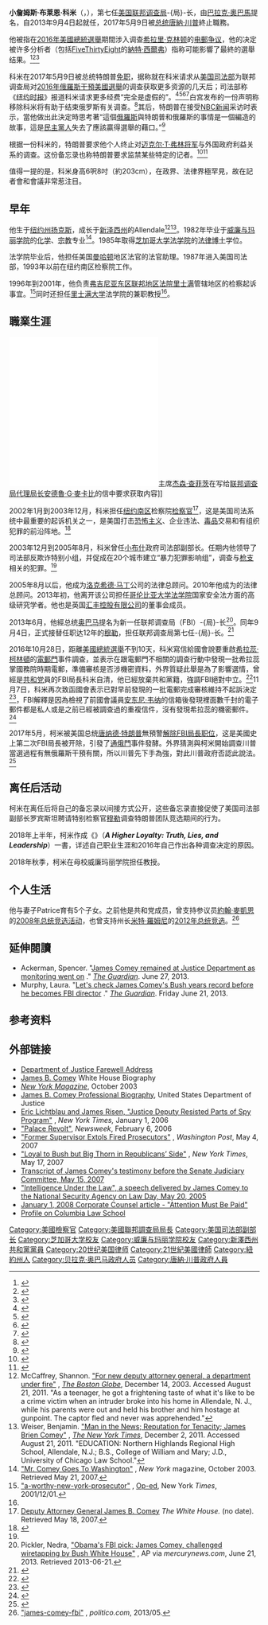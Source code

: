 {{更新|time=2017-05-17T08:48:19+00:00}}
{{noteTA
|T=zh-hans:詹姆斯·科米;zh-hant:詹姆斯·科米;zh-tw:詹姆士·柯米;zh-hk:占士·科梅;
|G1=美國州份
|G2=美國總統
|G3=美國政府
|1=zh-hans:詹姆斯;zh-tw:詹姆士;zh-hant:詹姆斯;zh-hk:占士;
|2=zh-hans:科米;zh-hant:科米;zh-tw:柯米;zh-hk:科梅;
}}
{{Infobox officeholder
|name         = 詹姆斯·科米<br/>James Comey
|image        = James Comey official portrait.jpg
|office       = [[美国联邦调查局|美国联邦调查局]]局长
|president    = [[巴拉克·奧巴馬|巴拉克·奧巴馬]]<br>[[唐納·川普|唐納·川普]]
|term_start   = 2013年9月4日
|term_end     = 2017年5月9日
|succeeding   = 
|predecessor  = [[羅伯特·穆勒|羅伯特·穆勒]]
|successor    = [[安德魯·G·麥凱布|安德魯·G·麥凱布]]<small>（代理）</small>
|office1      = [[美国司法部|美国司法部]]副部长
|president1   = [[乔治·沃克·布什|乔治·沃克·布什]]
|term_start1 = 2003年12月9日
|term_end1   = 2005年8月15日
|predecessor1 = {{le|拉里·汤普森|Larry Thompson}}
|successor1   = {{le|小罗伯特·麦考伦|Robert McCallum Jr.}} {{small|(代理)}}
|office2      = [[纽约|纽约]]南区检察院检察官
|president2   = [[乔治·沃克·布什|乔治·沃克·布什]]
|term_start2  = 2002年1月7日
|term_end2    = 2003年12月15日
|predecessor2 = {{le|玛丽·乔·怀特|Mary Jo White}}
|successor2 = {{Link-en|大衛·凱利 (政治人物)|David N. Kelley|大衛·凱利}}
|birth_name = 小詹姆斯·布莱恩·科米 
|birth_date   = {{birth date and age|1960|12|14}}
|birth_place  = [[美国|美国]][[纽约州|纽约州]][[扬克斯_(纽约州)|扬克斯]]
|death_date   = 
|death_place  = 
|party = [[無黨籍|無黨籍]]
|otherparty = [[共和党_(美国)|共和党]]（2016年以前）
|alma_mater   = {{nowrap|[[威廉与玛丽学院|威廉与玛丽学院]]}}<br>[[芝加哥大学法学院|芝加哥大学法学院]]
}}
'''小詹姆斯·布莱恩·科米'''（{{lang-en|James Brien Comey, Jr.}}，{{bd|1960年|12月14日}}），第七任[[美国联邦调查局|美国联邦调查局]]-{局}-长，由[[巴拉克·奧巴馬|巴拉克·奧巴馬]]提名，自2013年9月4日起就任，2017年5月9日被[[美国总统|总统]][[唐納·川普|唐納·川普]]終止職務。

他被指在[[2016年美國總統選舉|2016年美國總統選舉]]期間涉入调查[[希拉里·克林顿|希拉里·克林顿]]的[[希拉里·克林顿电子邮件争议|电郵争议]]，他的决定被许多分析者（包括[[FiveThirtyEight|FiveThirtyEight]]的[[納特·西爾弗|納特·西爾弗]]）指称可能影響了最終的選舉结果。<ref>{{cite web |url=https://fivethirtyeight.com/features/the-comey-letter-probably-cost-clinton-the-election/ |title=The Comey Letter Probably Cost Clinton The Election |last=Silver |first=Nate |date=May 3, 2017 |website=[[FiveThirtyEight|FiveThirtyEight]] |access-date=May 3, 2017 |archive-date=2021-05-05 |archive-url=https://web.archive.org/web/20210505075301/http://fivethirtyeight.com/features/the-comey-letter-probably-cost-clinton-the-election/ |dead-url=no }}</ref><ref>{{cite web|url=https://www.vox.com/the-big-idea/2017/1/11/14215930/comey-email-election-clinton-campaign|title=4 pieces of evidence showing FBI Director James Comey cost Clinton the election|access-date=2017-05-17|archive-date=2021-03-16|archive-url=https://web.archive.org/web/20210316231528/https://www.vox.com/the-big-idea/2017/1/11/14215930/comey-email-election-clinton-campaign|dead-url=no}}</ref><ref>{{cite web|url=http://www.vanityfair.com/news/2017/02/james-comey-fbi-director-letter|title=The True Story of the Comey Letter Debacle|first=Bethany|last=McLean|access-date=2017-05-17|archive-date=2021-01-23|archive-url=https://web.archive.org/web/20210123025553/https://www.vanityfair.com/news/2017/02/james-comey-fbi-director-letter|dead-url=no}}</ref> 

科米在2017年5月9日被总统特朗普[[詹姆斯·科米免職事件|免职]]，据称就在科米请求从[[美国司法部|美国司法部]]为联邦调查局对[[2016年俄羅斯干預美國選舉|2016年俄羅斯干預美國選舉]]的调查获取更多资源的几天后；司法部称《[[纽约时报|纽约时报]]》报道科米请求更多经费“完全是虚假的”。<ref name="BREAKING: White House announces President Donald Trump has fired FBI Director James Comey">{{cite news|url=http://abcnews.go.com/Politics/fbi-director-james-comey-fired/story?id=47309009|title=FBI Director Comey fired amid Russia probe|first1=Jonathan|last1=Karl|first2=Meghan|last2=Keneally|first3=Justin|last3=Fishel|work=[[ABC_News|ABC News]]|date=May 9, 2017|accessdate=May 11, 2017|archive-date=2021-02-26|archive-url=https://web.archive.org/web/20210226160422/https://abcnews.go.com/Politics/fbi-director-james-comey-fired/story?id=47309009|dead-url=no}}</ref><ref name=NYT11may17>{{cite news|last1=[[Matthew_Rosenberg|Matthew Rosenberg]]|last2=[[Matt_Apuzzo|Matt Apuzzo]]|title=F.B.I. FIRING ROILS CAPITAL AS TRUMP CALLS OUT CRITICS – In Last Days as Chief, Comey Sought Aid in Russia Inquiry|url=https://www.nytimes.com/2017/05/10/us/politics/comey-russia-investigation-fbi.html|accessdate=May 11, 2017|work=[[The_New_York_Times|The New York Times]]|date=May 11, 2017|page=A1|archive-date=2017-05-14|archive-url=https://web.archive.org/web/20170514213607/https://www.nytimes.com/2017/05/10/us/politics/comey-russia-investigation-fbi.html|dead-url=no}}</ref><ref name="Funding Request Denial">{{cite web|url=http://www.roanoke.com/washingtonpost/uncategorized/justice-department-denies-report-comey-requested-more-funding-for-russia/article_26697e47-78d9-5448-bfcb-935970310855.html|title=Justice Department denies report Comey requested more funding for Russia probe|accessdate=May 11, 2017|archive-date=2017-05-11|archive-url=https://web.archive.org/web/20170511050713/http://www.roanoke.com/washingtonpost/uncategorized/justice-department-denies-report-comey-requested-more-funding-for-russia/article_26697e47-78d9-5448-bfcb-935970310855.html|dead-url=yes}}</ref><ref name="DoJ denies request">{{cite news|url=http://www.cnbc.com/2017/05/10/comey-reportedly-asked-for-more-money-for-russia-probe-doj-calls-reports-totally-false.html|title=Comey reportedly asked for more resources for Russia probe; DOJ calls reports 'totally false'|last=Wang|first=Christine|work=[[CNBC|CNBC]]|accessdate=May 11, 2017|archive-date=2021-02-23|archive-url=https://web.archive.org/web/20210223043546/https://www.cnbc.com/2017/05/10/comey-reportedly-asked-for-more-money-for-russia-probe-doj-calls-reports-totally-false.html|dead-url=no}}</ref>白宫发布的一份声明称移除科米将有助于结束俄罗斯有关调查。<ref>{{Cite web|url=http://www.cnn.com/2017/05/11/politics/comey-fbi-investigation-russia-sarah-huckabee-sanders/index.html|title=White House: Removing Comey will help bring Russia investigation to end|last=Producer|first=Kevin Liptak, CNN White House|website=CNN|access-date=May 11, 2017|archive-date=2017-05-11|archive-url=https://web.archive.org/web/20170511234525/http://www.cnn.com/2017/05/11/politics/comey-fbi-investigation-russia-sarah-huckabee-sanders/index.html|dead-url=no}}</ref>其后，特朗普在接受[[NBC新闻|NBC新闻]]采访时表示，當他做出此決定時思考著“這個[[俄羅斯|俄羅斯]]與特朗普和俄羅斯的事情是一個編造的故事，這是[[民主黨_(美國)|民主黨人]]失去了應該贏得選舉的藉口。”<ref>{{cite web|last1=Barrett|first1=Devlin|last2=Rucker|first2=Philip|title=Trump said he was thinking of Russia controversy when he decided to fire Comey|url=https://www.washingtonpost.com/world/national-security/trump-says-fbi-director-comey-told-him-three-times-he-wasnt-under-investigation-once-in-a-phone-call-initiated-by-the-president/2017/05/11/2b384c9a-3669-11e7-b4ee-434b6d506b37_story.html?hpid=hp_hp-top-table-main_trumpcomey-120pm%3Ahomepage%2Fstory&utm_term=.e84bb8dc6943|website=Washington Post|accessdate=12 May 2017|archive-date=2018-07-26|archive-url=https://web.archive.org/web/20180726104029/https://www.washingtonpost.com/world/national-security/trump-says-fbi-director-comey-told-him-three-times-he-wasnt-under-investigation-once-in-a-phone-call-initiated-by-the-president/2017/05/11/2b384c9a-3669-11e7-b4ee-434b6d506b37_story.html?hpid=hp_hp-top-table-main_trumpcomey-120pm%3Ahomepage%2Fstory&utm_term=.e84bb8dc6943|dead-url=no}}</ref>

根据一份科米的{{le|科米备忘录|Comey memos|个人备忘录}}，特朗普要求他个人终止对[[迈克尔·T·弗林|迈克尔·T·弗林将军]]与外国政府利益关系的调查。这份备忘录也称特朗普要求监禁某些特定的记者。<ref>{{Cite news|url=http://thehill.com/homenews/news/333746-press-freedom-group-rips-trump-for-suggesting-comey-jail-reporters|title=Press freedom group rips Trump for suggesting Comey jail reporters|last=Firozi|first=Paulina|date=2017-05-16|work=TheHill|access-date=2017-05-17|archive-date=2021-02-26|archive-url=https://web.archive.org/web/20210226050050/https://thehill.com/homenews/news/333746-press-freedom-group-rips-trump-for-suggesting-comey-jail-reporters|dead-url=no}}</ref><ref>{{Cite news|url=https://www.nytimes.com/2017/05/16/us/politics/james-comey-trump-flynn-russia-investigation.html|title=Comey Memo Says Trump Asked Him to End Flynn Investigation|last=Schmidt|first=Michael S.|date=2017-05-16|work=The New York Times|access-date=2017-05-17|issn=0362-4331|archive-date=2017-05-16|archive-url=https://web.archive.org/web/20170516212935/https://www.nytimes.com/2017/05/16/us/politics/james-comey-trump-flynn-russia-investigation.html|dead-url=no}}</ref>

值得一提的是，科米身高6呎8吋（約203cm），在政界、法律界極罕見，故在記者會和會議非常惹注目。

== 早年 ==
他生于[[纽约州|纽约州]][[扬克斯_(纽约州)|扬克斯]]，成长于[[新泽西州|新泽西州]]的Allendale<ref>McCaffrey, Shannon. [http://www.boston.com/news/nation/articles/2003/12/14/for_new_deputy_attorney_general_a_department_under_fire/ "For new deputy attorney general, a department under fire"] {{Wayback|url=http://www.boston.com/news/nation/articles/2003/12/14/for_new_deputy_attorney_general_a_department_under_fire/ |date=20160304212301 }}, ''[[The_Boston_Globe|The Boston Globe]]'', December 14, 2003. Accessed August 21, 2011. "As a teenager, he got a frightening taste of what it's like to be a crime victim when an intruder broke into his home in Allendale, N. J., while his parents were out and held his brother and him hostage at gunpoint. The captor fled and never was apprehended."</ref><ref>Weiser, Benjamin. [http://www.nytimes.com/2001/12/02/nyregion/man-in-the-news-reputation-for-tenacity-james-brien-comey.html?pagewanted=all "Man in the News; Reputation for Tenacity; James Brien Comey"] {{Wayback|url=http://www.nytimes.com/2001/12/02/nyregion/man-in-the-news-reputation-for-tenacity-james-brien-comey.html?pagewanted=all |date=20181230061312 }}, ''[[The_New_York_Times|The New York Times]]'', December 2, 2011. Accessed August 21, 2011. "EDUCATION: Northern Highlands Regional High School, Allendale, N.J.; B.S., College of William and Mary; J.D., University of Chicago Law School."</ref>。1982年毕业于[[威廉与玛丽学院|威廉与玛丽学院]]的[[化学|化学]]、[[宗教|宗教]]专业<ref>[http://nymag.com/nymetro/news/politics/n_9353/ "Mr. Comey Goes To Washington"] {{Wayback|url=http://nymag.com/nymetro/news/politics/n_9353/ |date=20170518223645 }}, ''New York'' magazine, October 2003. Retrieved May 21, 2007.</ref>。1985年取得[[芝加哥大学法学院|芝加哥大学法学院]]的[[法律博士|法律博士]]学位。

法学院毕业后，他担任美国[[曼哈顿|曼哈顿]]地区法官{{Link-en|小約翰·沃克|John M. Walker, Jr.}}的法官助理。1987年进入美国司法部，1993年以前在纽约南区检察院工作。

1996年到2001年，他负责[[美国弗吉尼亚东区联邦地区法院|弗吉尼亚东区联邦地区法院]][[里奇蒙_(維吉尼亞州)|里士满]]管辖地区的检察起诉事宜。<ref>[http://www.nytimes.com/2001/12/01/opinion/a-worthy-new-york-prosecutor.html "a-worthy-new-york-prosecutor"] {{Wayback|url=http://www.nytimes.com/2001/12/01/opinion/a-worthy-new-york-prosecutor.html |date=20210127220717 }}, [[Op-ed|Op-ed]], New York ''Times'', 2001/12/01.</ref>同时还担任[[里士满大学|里士满大学]]法学院的兼职教授<ref name="comeywh"/>。

== 職業生涯 ==
[[File:White-House-Fires-James-Comey.pdf|thumb]]
[[File:2017-05-16-JEC-to-McCabe-FBI-Memos.pdf|thumb]]{{tsl|en|United States House Committee on Oversight and Government Reform|监督委员会}}主席[[杰森·查菲茨|杰森·查菲茨]]在写给[[聯邦調查局長|联邦调查局代理局长]][[安德魯·G·麥卡比|安德魯·G·麥卡比]]的信中要求获取{{le|科米备忘录|Comey memos|科米备忘录}}内容]]

2002年1月到2003年12月，科米担任[[纽约南区|纽约南区]]检察院[[检察官|检察官]]<ref name="comeywh">[http://georgewbush-whitehouse.archives.gov/government/comey-bio.html Deputy Attorney General James B. Comey] {{Wayback|url=http://georgewbush-whitehouse.archives.gov/government/comey-bio.html |date=20170916132053 }} ''The White House.'' (no date). Retrieved May 18, 2007.</ref>，这是美国司法系统中最重要的起诉机关之一，是美国打击[[恐怖主义|恐怖主义]]、企业违法、[[毒品|毒品]]交易和有组织犯罪的前沿阵地。<ref name="就职">{{cite web |url=http://news.163.com/13/0905/10/980K855I00014JB6.html |language= |title=美新任FBI局长宣誓就职 曾任美司法部副部长 |publisher=中国新闻网 |date=2013-09-05 |accessdate= |archive-url=https://web.archive.org/web/20180414091658/http://news.163.com/13/0905/10/980K855I00014JB6.html |archive-date=2018-04-14 |dead-url=yes }}</ref>

2003年12月到2005年8月，科米曾任[[小布什|小布什]]政府司法部副部长。任期内他领导了司法部反欺诈特别小组，并促成在20个城市建立“暴力犯罪影响组”，调查与[[枪支|枪支]]相关的犯罪。<ref name="就职"/>

2005年8月以后，他成为[[洛克希德·马丁|洛克希德·马丁]]公司的法律总顾问。2010年他成为{{Link-en|橋水聯合|Bridgewater Associates|橋水聯合對沖基金}}的法律总顾问。2013年初，他离开该公司担任[[哥伦比亚大学法学院|哥伦比亚大学法学院]]国家安全法方面的高级研究学者。他也是英国[[汇丰控股有限公司|汇丰控股有限公司]]的董事会成员。

2013年6月，他經总统[[奥巴马|奥巴马]]提名为新一任联邦调查局（FBI）-{局}-长<ref>Pickler, Nedra, [http://www.mercurynews.com/nation-world/ci_23510972/obamas-fbi-pick-james-comey-challenged-wiretapping-by "Obama's FBI pick: James Comey, challenged wiretapping by Bush White House"] {{Wayback|url=http://www.mercurynews.com/nation-world/ci_23510972/obamas-fbi-pick-james-comey-challenged-wiretapping-by |date=20160401215438 }}, AP via ''mercurynews.com'', June 21, 2013. Retrieved 2013-06-21.</ref>。同年9月4日，正式接替任职达12年的[[羅伯特·穆勒|穆勒]]，担任联邦调查局第七任-{局}-长。<ref>{{cite web |url=http://www.fbi.gov/news/news_blog/james-b.-comey-sworn-in-as-fbi-director |title=存档副本 |accessdate=2014-07-14 |deadurl=yes |archiveurl=https://web.archive.org/web/20140715003956/http://www.fbi.gov/news/news_blog/james-b.-comey-sworn-in-as-fbi-director |archivedate=2014-07-15 }}</ref>

2016年10月28日，距離[[2016年美國總統選舉|美國總統選舉]]不到10天，科米寫信給國會說要重啟[[希拉蕊·柯林頓|希拉蕊·柯林頓]]的[[希拉蕊·柯林頓電子郵件爭議|電郵門]]事件調查，並表示在跟電郵門不相關的調查行動中發現一批希拉蕊掌國務院時期電郵，準備審核是否涉機密資料，外界質疑此舉是為了影響選情，曾經是[[美国共和党|共和党]]員的FBI局長科米自清，他已經放棄共和黨籍，強調FBI絕對中立。<ref>{{Cite web |url=http://news.tvbs.com.tw/world/683584 |title=美FBI選前用奧步？　局長自清：已非共和黨員 |access-date=2016-11-03 |archive-date=2016-11-04 |archive-url=https://web.archive.org/web/20161104021952/http://news.tvbs.com.tw/world/683584 |dead-url=no }}</ref>11月7日，科米再次致函國會表示已對早前發現的一批電郵完成審核維持不起訴決定<ref>{{Cite web |url=http://hk.apple.nextmedia.com/international/first/20161108/19826417 |title=局長再函國會 極速查完新電郵　FBI：不起訴希拉莉 |access-date=2016-11-08 |archive-date=2016-11-11 |archive-url=https://web.archive.org/web/20161111071650/http://hk.apple.nextmedia.com/international/first/20161108/19826417 |dead-url=no }}</ref>，FBI解釋是因為檢視了前國會議員[[安东尼·韦纳|安东尼·韦纳]]的信箱後發現裡面數千封的電子郵件都是私人或是之前已經被調查過的重複信件，沒有發現希拉蕊的機密郵件。<ref>{{Cite web |url=http://news.tvbs.com.tw/world/684971 |title=FOCUS／解套！最後48小時　FBI局長：電郵無罪 |access-date=2016-11-08 |archive-date=2016-11-11 |archive-url=https://web.archive.org/web/20161111094236/http://news.tvbs.com.tw/world/684971 |dead-url=no }}</ref>

2017年5月，柯米被美国总统[[唐纳德·特朗普|唐纳德·特朗普]]無預警[[詹姆斯·科米免職事件|解除FBI局長职位]]，这是美國史上第二次FBI局長被开除，引發了[[川普外流訊息給俄羅斯事件|通俄門]]事件發酵。外界猜測與柯米開始調查川普當選過程有無俄羅斯干預有關，所以川普先下手為強，對此川普政府否認此說法。<ref>{{Cite web |url=https://www.youtube.com/watch?v=-H5q_W6MATo |title=央視官方頻道-“通俄门”调查升温 |access-date=2017-05-13 |archive-date=2021-07-15 |archive-url=https://web.archive.org/web/20210715160852/https://www.youtube.com/watch?v=-H5q_W6MATo |dead-url=no }}</ref>

== 离任后活动 ==
柯米在离任后将自己的备忘录以间接方式公开，这些备忘录直接促使了美国司法部副部长罗宾斯坦聘请特别检察官[[羅伯特·穆勒|穆勒]]调查特朗普团队竞选期间的行为。

2018年上半年，柯米作成《{{le|更高的忠誠：真相、謊言和領導|A Higher Loyalty}}》（'''''A Higher Loyalty: Truth, Lies, and Leadership'''''）一書，详述自己职业生涯和2016年自己作出各种调查决定的原因。

2018年秋季，柯米在母校威廉玛丽学院担任教授。

==个人生活==
他与妻子Patrice育有5个子女。之前他是共和党成员，曾支持参议员[[約翰·麥凱恩|約翰·麥凱恩]]的[[2008年美国总统选举|2008年总统竞选活动]]，也曾支持州长[[米特·羅姆尼|米特·羅姆尼]]的[[2012年美国总统选举|2012年总统竞选]]。<ref>[http://www.politico.com/story/2013/05/james-comey-fbi-92010_Page2.html#ixzz2UkJwWwdL "james-comey-fbi"] {{Wayback|url=http://www.politico.com/story/2013/05/james-comey-fbi-92010_Page2.html#ixzz2UkJwWwdL |date=20181230122402 }}, ''politico.com'', 2013/05.</ref>

== 延伸閱讀 ==
* Ackerman, Spencer. "[http://www.guardian.co.uk/world/2013/jun/27/james-comey-justice-department-data-monitoring James Comey remained at Justice Department as monitoring went on] {{Wayback|url=http://www.guardian.co.uk/world/2013/jun/27/james-comey-justice-department-data-monitoring |date=20130710112227 }}." ''[[The_Guardian|The Guardian]]''. June 27, 2013.
* Murphy, Laura. "[http://www.guardian.co.uk/commentisfree/2013/jun/21/james-comey-fbi-director-bush-history Let's check James Comey's Bush years record before he becomes FBI director] {{Wayback|url=http://www.guardian.co.uk/commentisfree/2013/jun/21/james-comey-fbi-director-bush-history |date=20130713163727 }}." ''[[The_Guardian|The Guardian]]''. Friday June 21, 2013.

== 参考资料 ==
{{reflist}}

== 外部链接 ==
{{Commonscat|James B. Comey}}
*[https://web.archive.org/web/20070604160826/http://www.usdoj.gov/dag/speech/2005/dagfarewell.htm Department of Justice Farewell Address]
*[http://georgewbush-whitehouse.archives.gov/government/comey-bio.html James B. Comey] {{Wayback|url=http://georgewbush-whitehouse.archives.gov/government/comey-bio.html |date=20170916132053 }} White House Biography
*[https://web.archive.org/web/20080705063827/http://www.newyorkmetro.com/nymetro/news/politics/n_9353/ ''New York Magazine''], October 2003
*[https://web.archive.org/web/20050910131352/http://www.usdoj.gov/dag/jamescomeybio.html James B. Comey Professional Biography], United States Department of Justice
*[http://www.nytimes.com/2006/01/01/politics/01spy.html Eric Lichtblau and James Risen, "Justice Deputy Resisted Parts of Spy Program"] {{Wayback|url=http://www.nytimes.com/2006/01/01/politics/01spy.html |date=20151102174340 }}, ''New York Times,'' January 1, 2006
*[https://web.archive.org/web/20060208033542/http://www.msnbc.msn.com/id/11079547/site/newsweek/ "Palace Revolt"], ''Newsweek'', February 6, 2006 
*[http://www.washingtonpost.com/wp-dyn/content/article/2007/05/03/AR2007050301137.html "Former Supervisor Extols Fired Prosecutors"] {{Wayback|url=http://www.washingtonpost.com/wp-dyn/content/article/2007/05/03/AR2007050301137.html |date=20190819095443 }}, ''Washington Post'', May 4, 2007 
*[http://www.nytimes.com/2007/05/17/washington/17comey.html  "Loyal to Bush but Big Thorn in Republicans’ Side"] {{Wayback|url=http://www.nytimes.com/2007/05/17/washington/17comey.html |date=20210126162449 }}, ''New York Times'', May 17, 2007 
*[http://gulcfac.typepad.com/georgetown_university_law/files/comey.transcript.pdf Transcript of James Comey's testimony before the Senate Judiciary Committee, May 15, 2007] {{Wayback|url=http://gulcfac.typepad.com/georgetown_university_law/files/comey.transcript.pdf |date=20170519020943 }}
*[https://web.archive.org/web/20071005161012/http://www.greenbag.org/docs/Comey10GB2d439_2007.pdf "Intelligence Under the Law", a speech delivered by James Comey to the National Security Agency on Law Day, May 20, 2005]
*[http://www.law.com/jsp/cc/PubArticleCC.jsp?id=1198058690626 January 1, 2008 Corporate Counsel article - "Attention Must Be Paid"] {{Wayback|url=http://www.law.com/jsp/cc/PubArticleCC.jsp?id=1198058690626 |date=20110607221411 }}
*[https://web.archive.org/web/20130607194955/http://www.law.columbia.edu/fac/James_Comey Profile on Columbia Law School]
{{Portal bar|美國|警察與執法}}
{{Authority control}}
{{DEFAULTSORT:Comey, James}}
[[Category:美國檢察官|Category:美國檢察官]]
[[Category:美國聯邦調查局局長|Category:美國聯邦調查局局長]]
[[Category:美国司法部副部长|Category:美国司法部副部长]]
[[Category:芝加哥大学校友|Category:芝加哥大学校友]]
[[Category:威廉与玛丽学院校友|Category:威廉与玛丽学院校友]]
[[Category:新澤西州共和黨黨員|Category:新澤西州共和黨黨員]]
[[Category:20世纪美国律师|Category:20世纪美国律师]]
[[Category:21世紀美國律師|Category:21世紀美國律師]]
[[Category:紐約州人|Category:紐約州人]]
[[Category:贝拉克·奥巴马政府人员|Category:贝拉克·奥巴马政府人员]]
[[Category:唐納·川普政府人員|Category:唐納·川普政府人員]]